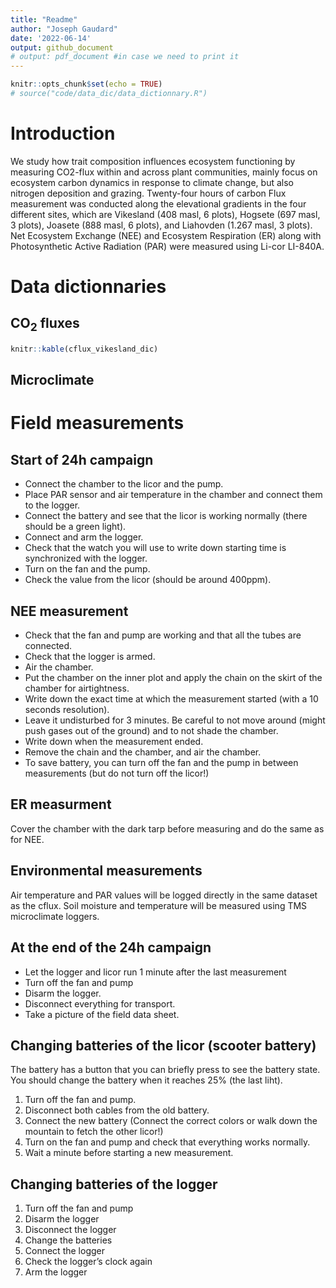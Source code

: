 ```yaml
---
title: "Readme"
author: "Joseph Gaudard"
date: '2022-06-14'
output: github_document
# output: pdf_document #in case we need to print it
---
```


```r
knitr::opts_chunk$set(echo = TRUE)
# source("code/data_dic/data_dictionnary.R")
```

# Introduction
We study how trait composition influences ecosystem functioning by measuring CO2-flux within and across plant communities, mainly focus on ecosystem carbon dynamics in response to climate change, but also nitrogen deposition and grazing.
Twenty-four hours of carbon Flux measurement was conducted along the elevational gradients in the four different sites, which are Vikesland (408 masl, 6 plots), Hogsete (697 masl, 3 plots), Joasete (888 masl, 6 plots), and Liahovden (1.267 masl, 3 plots). 
Net Ecosystem Exchange (NEE) and Ecosystem Respiration (ER) along with Photosynthetic Active Radiation (PAR) were measured using Li-cor LI-840A.

# Data dictionnaries
## CO~2~ fluxes
<!-- ### Vikesland -->

```r
knitr::kable(cflux_vikesland_dic)
```

## Microclimate

<!-- # Figures -->
<!-- ```{r, echo=FALSE, fig.align='left', fig.cap=""} -->
<!-- # graph -->
<!-- ``` -->

# Field measurements

## Start of 24h campaign

- Connect the chamber to the licor and the pump.
- Place PAR sensor and air temperature in the chamber and connect them to the logger.
<!-- - Connect the soil temperature sensor to the logger. -->
- Connect the battery and see that the licor is working normally (there should be a green light).
- Connect and arm the logger.
- Check that the watch you will use to write down starting time is synchronized with the logger.
- Turn on the fan and the pump.
- Check the value from the licor (should be around 400ppm).

## NEE measurement
- Check that the fan and pump are working and that all the tubes are connected.
- Check that the logger is armed.
- Air the chamber.
<!-- - Put the soil temperature probe in the ground on the edge of the inner plot. -->
- Put the chamber on the inner plot and apply the chain on the skirt of the chamber for airtightness.
- Write down the exact time at which the measurement started (with a 10 seconds resolution).
- Leave it undisturbed for 3 minutes. Be careful to not move around (might push gases out of the ground) and to not shade the chamber.
- Write down when the measurement ended.
- Remove the chain and the chamber, and air the chamber.
- To save battery, you can turn off the fan and the pump in between measurements (but do not turn off the licor!)

## ER measurment
Cover the chamber with the dark tarp before measuring and do the same as for NEE.

## Environmental measurements
Air temperature and PAR values will be logged directly in the same dataset as the cflux.
Soil moisture and temperature will be measured using TMS microclimate loggers.
<!-- Should we measure soil moisture after each measurements? I think yes, but it might be destructive (because of the pins we have to put in the plot each time)? -->

## At the end of the 24h campaign
- Let the logger and licor run 1 minute after the last measurement
- Turn off the fan and pump
- Disarm the logger.
- Disconnect everything for transport.
- Take a picture of the field data sheet.

## Changing batteries of the licor (scooter battery)
<!-- The licor will have an orange light when it needs a new battery (and you will hear the pump struggling too). You can finish the current measurement but will have to change the battery afterwards. -->
The battery has a button that you can briefly press to see the battery state.
You should change the battery when it reaches 25% (the last liht).

1. Turn off the fan and pump.
5. Disconnect both cables from the old battery.
0. Connect the new battery (Connect the correct colors or walk down the mountain to fetch the other licor!)
4. Turn on the fan and pump and check that everything works normally.
2. Wait a minute before starting a new measurement.

## Changing batteries of the logger

1. Turn off the fan and pump
4. Disarm the logger
2. Disconnect the logger
3. Change the batteries
2. Connect the logger
7. Check the logger's clock again
8. Arm the logger




